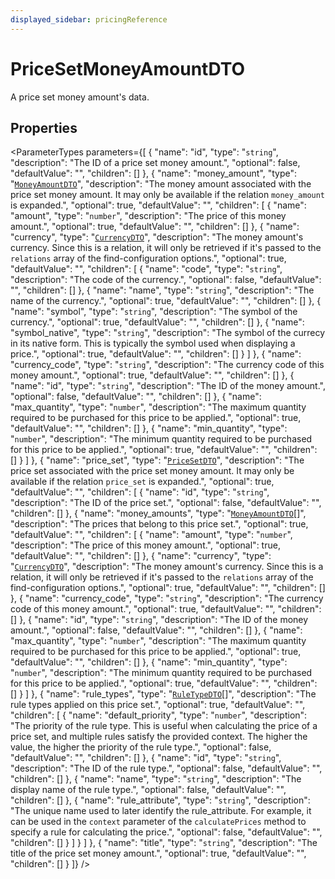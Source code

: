```yaml
---
displayed_sidebar: pricingReference
---
```



# PriceSetMoneyAmountDTO

A price set money amount's data.

## Properties

<ParameterTypes parameters={[
  {
    "name": "id",
    "type": "`string`",
    "description": "The ID of a price set money amount.",
    "optional": false,
    "defaultValue": "",
    "children": []
  },
  {
    "name": "money_amount",
    "type": "[`MoneyAmountDTO`](MoneyAmountDTO.mdx)",
    "description": "The money amount associated with the price set money amount. It may only be available if the relation `money_amount` is expanded.",
    "optional": true,
    "defaultValue": "",
    "children": [
      {
        "name": "amount",
        "type": "`number`",
        "description": "The price of this money amount.",
        "optional": true,
        "defaultValue": "",
        "children": []
      },
      {
        "name": "currency",
        "type": "[`CurrencyDTO`](CurrencyDTO.mdx)",
        "description": "The money amount's currency. Since this is a relation, it will only be retrieved if it's passed to the `relations` array of the find-configuration options.",
        "optional": true,
        "defaultValue": "",
        "children": [
          {
            "name": "code",
            "type": "`string`",
            "description": "The code of the currency.",
            "optional": false,
            "defaultValue": "",
            "children": []
          },
          {
            "name": "name",
            "type": "`string`",
            "description": "The name of the currency.",
            "optional": true,
            "defaultValue": "",
            "children": []
          },
          {
            "name": "symbol",
            "type": "`string`",
            "description": "The symbol of the currency.",
            "optional": true,
            "defaultValue": "",
            "children": []
          },
          {
            "name": "symbol_native",
            "type": "`string`",
            "description": "The symbol of the currecy in its native form. This is typically the symbol used when displaying a price.",
            "optional": true,
            "defaultValue": "",
            "children": []
          }
        ]
      },
      {
        "name": "currency_code",
        "type": "`string`",
        "description": "The currency code of this money amount.",
        "optional": true,
        "defaultValue": "",
        "children": []
      },
      {
        "name": "id",
        "type": "`string`",
        "description": "The ID of the money amount.",
        "optional": false,
        "defaultValue": "",
        "children": []
      },
      {
        "name": "max_quantity",
        "type": "`number`",
        "description": "The maximum quantity required to be purchased for this price to be applied.",
        "optional": true,
        "defaultValue": "",
        "children": []
      },
      {
        "name": "min_quantity",
        "type": "`number`",
        "description": "The minimum quantity required to be purchased for this price to be applied.",
        "optional": true,
        "defaultValue": "",
        "children": []
      }
    ]
  },
  {
    "name": "price_set",
    "type": "[`PriceSetDTO`](PriceSetDTO.mdx)",
    "description": "The price set associated with the price set money amount. It may only be available if the relation `price_set` is expanded.",
    "optional": true,
    "defaultValue": "",
    "children": [
      {
        "name": "id",
        "type": "`string`",
        "description": "The ID of the price set.",
        "optional": false,
        "defaultValue": "",
        "children": []
      },
      {
        "name": "money_amounts",
        "type": "[`MoneyAmountDTO`](MoneyAmountDTO.mdx)[]",
        "description": "The prices that belong to this price set.",
        "optional": true,
        "defaultValue": "",
        "children": [
          {
            "name": "amount",
            "type": "`number`",
            "description": "The price of this money amount.",
            "optional": true,
            "defaultValue": "",
            "children": []
          },
          {
            "name": "currency",
            "type": "[`CurrencyDTO`](CurrencyDTO.mdx)",
            "description": "The money amount's currency. Since this is a relation, it will only be retrieved if it's passed to the `relations` array of the find-configuration options.",
            "optional": true,
            "defaultValue": "",
            "children": []
          },
          {
            "name": "currency_code",
            "type": "`string`",
            "description": "The currency code of this money amount.",
            "optional": true,
            "defaultValue": "",
            "children": []
          },
          {
            "name": "id",
            "type": "`string`",
            "description": "The ID of the money amount.",
            "optional": false,
            "defaultValue": "",
            "children": []
          },
          {
            "name": "max_quantity",
            "type": "`number`",
            "description": "The maximum quantity required to be purchased for this price to be applied.",
            "optional": true,
            "defaultValue": "",
            "children": []
          },
          {
            "name": "min_quantity",
            "type": "`number`",
            "description": "The minimum quantity required to be purchased for this price to be applied.",
            "optional": true,
            "defaultValue": "",
            "children": []
          }
        ]
      },
      {
        "name": "rule_types",
        "type": "[`RuleTypeDTO`](RuleTypeDTO.mdx)[]",
        "description": "The rule types applied on this price set.",
        "optional": true,
        "defaultValue": "",
        "children": [
          {
            "name": "default_priority",
            "type": "`number`",
            "description": "The priority of the rule type. This is useful when calculating the price of a price set, and multiple rules satisfy the provided context. The higher the value, the higher the priority of the rule type.",
            "optional": false,
            "defaultValue": "",
            "children": []
          },
          {
            "name": "id",
            "type": "`string`",
            "description": "The ID of the rule type.",
            "optional": false,
            "defaultValue": "",
            "children": []
          },
          {
            "name": "name",
            "type": "`string`",
            "description": "The display name of the rule type.",
            "optional": false,
            "defaultValue": "",
            "children": []
          },
          {
            "name": "rule_attribute",
            "type": "`string`",
            "description": "The unique name used to later identify the rule_attribute. For example, it can be used in the `context` parameter of the `calculatePrices` method to specify a rule for calculating the price.",
            "optional": false,
            "defaultValue": "",
            "children": []
          }
        ]
      }
    ]
  },
  {
    "name": "title",
    "type": "`string`",
    "description": "The title of the price set money amount.",
    "optional": true,
    "defaultValue": "",
    "children": []
  }
]} />
